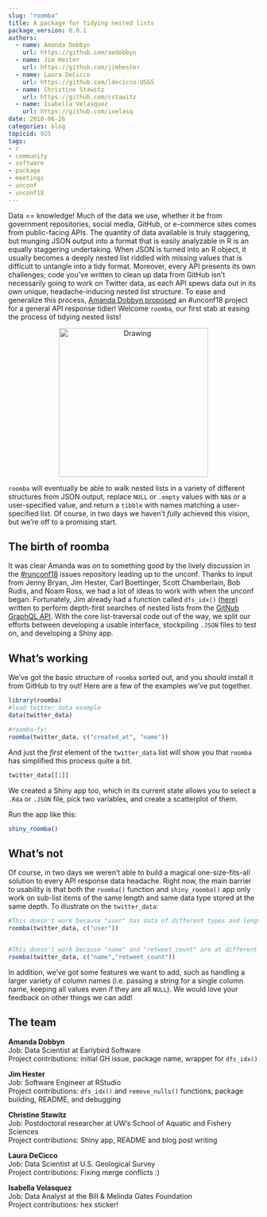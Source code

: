 ---
slug: "roomba"
title: A package for tidying nested lists
package_version: 0.0.1
authors:
  - name: Amanda Dobbyn
    url: https://github.com/aedobbyn
  - name: Jim Hester
    url: https://github.com/jimhester
  - name: Laura DeCicco
    url: https://github.com/ldecicco-USGS
  - name: Christine Stawitz
    url: https://github.com/cstawitz
  - name: Isabella Velasquez 
    url: https://github.com/ivelasq
date: 2018-06-26
categories: blog
topicid: 925
tags:
- r
- community
- software
- package
- meetings
- unconf
- unconf18
---
Data == knowledge! Much of the data we use, whether it be from government repositories, social media, GitHub, or e-commerce sites comes from public-facing APIs. The quantity of data available is truly staggering, but munging JSON output into a format that is easily analyzable in R is an equally staggering undertaking. When JSON is turned into an R object, it usually becomes a deeply nested list riddled with missing values that is difficult to untangle into a tidy format. Moreover, every API presents its own challenges; code you've written to clean up data from GitHub isn't necessarily going to work on Twitter data, as each API spews data out in its own unique, headache-inducing nested list structure. To ease and generalize this process, [Amanda Dobbyn proposed](https://github.com/ropensci/unconf18/issues/24) an #unconf18 project for a general API response tidier! Welcome `roomba`, our first stab at easing the process of tidying nested lists!


<center><img src="/img/blog-images/2018-06-26-roomba/roomba_sticker.png" alt="Drawing" style="width: 300px;" /></center>


`roomba` will eventually be able to walk nested lists in a variety of different structures from JSON output, replace  `NULL` or `.empty` values with `NA`s or a user-specified value, and return a `tibble` with names matching a user-specified list. Of course, in two days we haven't *fully* achieved this vision, but we're off to a promising start.


## The birth of roomba


It was clear Amanda was on to something good by the lively discussion in the [#runconf18](https://github.com/ropensci/unconf18/issues/) issues repository leading up to the unconf. Thanks to input from Jenny Bryan, Jim Hester, Carl Boettinger, Scott Chamberlain, Bob Rudis, and Noam Ross, we had a lot of ideas to work with when the unconf began. Fortunately, Jim already had a function called `dfs_idx()` ([here](https://github.com/ropenscilabs/roomba/blob/master/R/dfs_idx.R)) written to perform depth-first searches of nested lists from the [GitNub GraphQL API](https://developer.github.com/v4/). With the core list-traversal code out of the way, we split our efforts between developing a usable interface, stockpiling `.JSON` files to test on, and developing a Shiny app.


## What's working
We've got the basic structure of `roomba` sorted out, and you should install it from GitHub to try out! Here are a few of the examples we've put together. 


```{r}
library(roomba)
#load twitter data example
data(twitter_data)

#roomba-fy!
roomba(twitter_data, c("created_at", "name"))
```

And just the *first* element of the `twitter_data` list will show you that `roomba` has simplified this process quite a bit.

```{r}
twitter_data[[1]]

```

We created a Shiny app too, which in its current state allows you to select a `.Rda` or `.JSON` file, pick two variables, and create a scatterplot of them.


Run the app like this:
```{r eval=FALSE}
shiny_roomba()
```

## What's not
Of course, in two days we weren't able to build a magical one-size-fits-all solution to every API response data headache. Right now, the main barrier to usability is that both the `roomba()` function and `shiny_roomba()` app only work on sub-list items of the same length and same data type stored at the same depth. To illustrate on the `twitter_data`:

```{r}
#This doesn't work because "user" has data of different types and lengths
roomba(twitter_data, c("user"))


#This doesn't work because "name" and "retweet_count" are at different depths.
roomba(twitter_data, c("name","retweet_count"))
```


In addition, we've got some features we want to add, such as handling a larger variety of column names (i.e. passing a string for a single column name, keeping all values even if they are all `NULL`). We would love your feedback on other things we can add!


## The team 

**Amanda Dobbyn** <br>
Job: Data Scientist at Earlybird Software <br>
Project contributions: initial GH issue, package name, wrapper for `dfs_idx()` <br>

**Jim Hester** <br>
Job: Software Engineer at RStudio <br>
Project contributions: `dfs_idx()` and `remove_nulls()` functions, package building, README, and debugging <br>

**Christine Stawitz** <br>
Job: Postdoctoral researcher at UW's School of Aquatic and Fishery Sciences <br>
Project contributions: Shiny app, README and blog post writing <br>

**Laura DeCicco** <br>
Job: Data Scientist at U.S. Geological Survey <br>
Project contributions: Fixing merge conflicts :) <br>

**Isabella Velasquez** <br>
Job: Data Analyst at the Bill & Melinda Gates Foundation <br>
Project contributions: hex sticker! <br>
